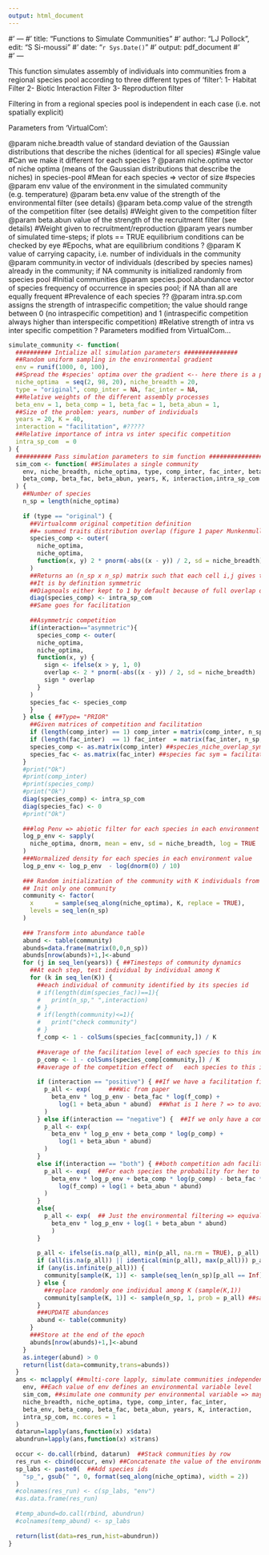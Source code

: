 ```yaml
---
output: html_document
---
```

#' ---
#' title: "Functions to Simulate Communities"
#' author: "LJ Pollock", edit: "S Si-moussi"
#' date: "`r Sys.Date()`"
#' output: pdf_document
#'  
#' ---



This function simulates assembly of individuals into communities from a regional species pool according to three different types of 'filter':
1- Habitat Filter
2- Biotic Interaction Filter
3- Reproduction filter

Filtering in from a regional species pool is independent in each case (i.e. not spatially explicit)

Parameters from 'VirtualCom':

@param niche.breadth value of standard deviation of the Gaussian distributions that describe the niches (identical for all species)
#Single value
#Can we make it different for each species ? 
@param niche.optima vector of niche optima (means of the Gaussian distributions that describe the niches) in species-pool
#Mean for each species => vector of size #species
@param env value of the environment in the simulated community (e.g. temperature)
@param beta.env value of the strength of the environmental filter (see details)
@param beta.comp value of the strength of the competition filter (see details)
#Weight given to the competition filter
@param beta.abun value of the strength of the recruitment filter (see details)
#Weight given to recruitment/reproduction
@param years number of simulated time-steps; if plots == TRUE equilibrium conditions can be checked by eye
#Epochs, what are equilibrium conditions ?
@param K value of carrying capacity, i.e. number of individuals in the community
@param community.in vector of individuals (described by species names) already in the community; if NA community is initialized randomly from species pool
#Initial communities
@param species.pool.abundance vector of species frequency of occurrence in species pool; if NA than all are equally frequent
#Prevalence of each species ??
@param intra.sp.com assigns the strength of intraspecific competition; the value should range between 0 (no intraspecific competition) and 1 (intraspecific competition always higher than interspecific competition) 
#Relative strength of intra vs inter specific competition ?
Parameters modified from VirtualCom...

```r

simulate_community <- function(
  ########## Intialize all simulation parameters ###############
  ##Random uniform sampling in the environmental gradient
  env = runif(1000, 0, 100), 
  ##Spread the #species' optima over the gradient <-- here there is a possibility to manage the overlap 
  niche_optima  = seq(2, 98, 20), niche_breadth = 20,
  type = "original", comp_inter = NA, fac_inter = NA, 
  ##Relative weights of the different assembly processes
  beta_env = 1, beta_comp = 1, beta_fac = 1, beta_abun = 1,
  ##Size of the problem: years, number of individuals
  years = 20, K = 40,
  interaction = "facilitation", #?????
  ##Relative importance of intra vs inter specific competition
  intra_sp_com  = 0
) {
  ########## Pass simulation parameters to sim function ###############
  sim_com <- function( ##Simulates a single community
    env, niche_breadth, niche_optima, type, comp_inter, fac_inter, beta_env,
    beta_comp, beta_fac, beta_abun, years, K, interaction,intra_sp_com
  ) {
    ##Number of species
    n_sp = length(niche_optima)
    
    if (type == "original") {  
      ##Virtualcomm original competition definition
      ##= summed traits distribution overlap (figure 1 paper Munkenmuller & Gallien 2015)
      species_comp <- outer(
        niche_optima,
        niche_optima,
        function(x, y) 2 * pnorm(-abs((x - y)) / 2, sd = niche_breadth)
      ) 
      ##Returns an (n_sp x n_sp) matrix such that each cell i,j gives the trait overlap of species i and j
      ##It is by definition symmetric
      ##Diagnoals either kept to 1 by default because of full overlap or set to the parameter value
      diag(species_comp) <- intra_sp_com 
      ##Same goes for facilitation
      
      ##Asymmetric competition
      if(interaction=="asymmetric"){
        species_comp <- outer(
        niche_optima,
        niche_optima,
        function(x, y) {
          sign <- ifelse(x > y, 1, 0)
          overlap <- 2 * pnorm(-abs((x - y)) / 2, sd = niche_breadth)
          sign * overlap
        }
      )
      species_fac <- species_comp
      }
    } else { ##Type= "PRIOR"
      ##Given matrices of competition and facilitation
      if (length(comp_inter) == 1) comp_inter = matrix(comp_inter, n_sp, n_sp) ##If not NA, value broadcast
      if (length(fac_inter)  == 1) fac_inter  = matrix(fac_inter, n_sp, n_sp) 
      species_comp <- as.matrix(comp_inter) ##species_niche_overlap_sym=competition matrix
      species_fac <- as.matrix(fac_inter) ##species fac sym = facilitation matrix
    }
    #print("Ok")
    #print(comp_inter)
    #print(species_comp)
    #print("Ok")
    diag(species_comp) <- intra_sp_com
    diag(species_fac) <- 0
    #print("Ok")
    
    ###log Penv => abiotic filter for each species in each environment value 
    log_p_env <- sapply(
      niche_optima, dnorm, mean = env, sd = niche_breadth, log = TRUE
    )
    ###Normalized density for each species in each environment value 
    log_p_env <- log_p_env  - log(dnorm(0) / 10)
    
    ### Random initialization of the community with K individuals from the n_spec species pool
    ## Init only one community
    community <- factor(
      x      = sample(seq_along(niche_optima), K, replace = TRUE),
      levels = seq_len(n_sp)
    )
    
    ### Transform into abundance table
    abund <- table(community)
    abunds=data.frame(matrix(0,0,n_sp))
    abunds[nrow(abunds)+1,]<-abund
    for (j in seq_len(years)) { ##Timesteps of community dynamics
      ##At each step, test individual by individual among K
      for (k in seq_len(K)) {
        ##each individual of community identified by its species id 
        # if(length(dim(species_fac))==1){
        #   print(n_sp," ",interaction)
        # }
        # if(length(community)<=1){
        #   print("check community")
        # }
        f_comp <- 1 - colSums(species_fac[community,]) / K
         
        ##average of the facilitation level of each species to this individual (includes species that are not           ##present though)
        p_comp <- 1 - colSums(species_comp[community,]) / K 
        ##average of the competition effect of   each species to this individual (includes species that are not         ##present though, no abundance weighted effect)
        
        if (interaction == "positive") { ##If we have a facilitation filter 
          p_all <- exp(     ###Wic from paper
            beta_env * log_p_env - beta_fac * log(f_comp) +   
              log(1 + beta_abun * abund)  ##What is 1 here ? => to avoind undefinition (baseline abundance)
          )
        } else if(interaction == "negative") {  ##If we only have a competition filter
          p_all <- exp(
            beta_env * log_p_env + beta_comp * log(p_comp) +  
              log(1 + beta_abun * abund)
          )
        }
        else if(interaction == "both") { ##both competition adn facilitation
          p_all <- exp(  ##For each species the probability for her to take this spot
            beta_env * log_p_env + beta_comp * log(p_comp) - beta_fac *
              log(f_comp) + log(1 + beta_abun * abund)
          )
        }
        else{
          p_all <- exp(  ## Just the environmental filtering => equivalent to None interaction
            beta_env * log_p_env + log(1 + beta_abun * abund)
            )
        }
        
        p_all <- ifelse(is.na(p_all), min(p_all, na.rm = TRUE), p_all) ###Replace NA probabilities by the               smallest one
        if (all(is.na(p_all)) || identical(min(p_all), max(p_all))) p_all = NULL ###If all NA or all the same           (min=max) then set to NULL
        if (any(is.infinite(p_all))) {
          community[sample(K, 1)] <- sample(seq_len(n_sp)[p_all == Inf], 1)
        } else {
          ##replace randomly one individual among K (sample(K,1))
          community[sample(K, 1)] <- sample(n_sp, 1, prob = p_all) ##sample from multinomial with each mode             (species) its probability
        }
        ###UPDATE abundances
        abund <- table(community)
      }
      ###Store at the end of the epoch
      abunds[nrow(abunds)+1,]<-abund
    }
    as.integer(abund) > 0
    return(list(data=community,trans=abunds))
  }
  ans <- mclapply( ##multi-core lapply, simulate communities independently
    env, ##Each value of env defines an environmental variable level
    sim_com, ##simulate one community per environmental variable => maybe it'd be useful to simulate multiple       communities for the same env (to test for robustness)
    niche_breadth, niche_optima, type, comp_inter, fac_inter,
    beta_env, beta_comp, beta_fac, beta_abun, years, K, interaction,
    intra_sp_com, mc.cores = 1
  )
  datarun=lapply(ans,function(x) x$data)
  abundrun=lapply(ans,function(x) x$trans)
  
  occur <- do.call(rbind, datarun)  ##Stack communities by row
  res_run <- cbind(occur, env) ##Concatenate the value of the environment
  sp_labs <- paste0(  ##Add species ids
    "sp_", gsub(" ", 0, format(seq_along(niche_optima), width = 2))
  )
  #colnames(res_run) <- c(sp_labs, "env")
  #as.data.frame(res_run)
  
  #temp_abund=do.call(rbind, abundrun)
  #colnames(temp_abund) <- sp_labs
  
  return(list(data=res_run,hist=abundrun))
}

```

   


